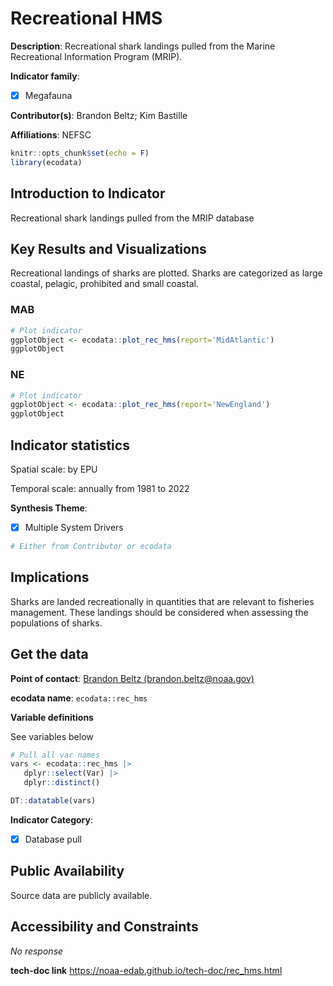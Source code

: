 # Recreational HMS {#rec_hms}

**Description**: Recreational shark landings pulled from the Marine Recreational Information Program (MRIP).

**Indicator family**: 

- [X] Megafauna


**Contributor(s)**: Brandon Beltz; Kim Bastille

**Affiliations**: NEFSC

```r
knitr::opts_chunk$set(echo = F)
library(ecodata)
```
## Introduction to Indicator
Recreational shark landings pulled from the MRIP database

## Key Results and Visualizations
Recreational landings of sharks are plotted. Sharks are categorized as large coastal, pelagic, prohibited and small coastal.

### MAB

```r
# Plot indicator
ggplotObject <- ecodata::plot_rec_hms(report='MidAtlantic')
ggplotObject
```

### NE

```r
# Plot indicator
ggplotObject <- ecodata::plot_rec_hms(report='NewEngland')
ggplotObject
```


## Indicator statistics 
Spatial scale: by EPU

Temporal scale: annually from 1981 to 2022

**Synthesis Theme**:

- [X] Multiple System Drivers


```r
# Either from Contributor or ecodata
```

## Implications
Sharks are landed recreationally in quantities that are relevant to fisheries management. These landings should be considered when assessing the populations of sharks.

## Get the data

**Point of contact**: [Brandon Beltz (brandon.beltz@noaa.gov)](mailto:Brandon Beltz (brandon.beltz@noaa.gov)){.email}

**ecodata name**: `ecodata::rec_hms`

**Variable definitions**

See variables below

```r
# Pull all var names
vars <- ecodata::rec_hms |>
   dplyr::select(Var) |>
   dplyr::distinct()

DT::datatable(vars)
```
**Indicator Category**:

- [X] Database pull


## Public Availability

Source data are publicly available.

## Accessibility and Constraints

_No response_

**tech-doc link**
<https://noaa-edab.github.io/tech-doc/rec_hms.html>

